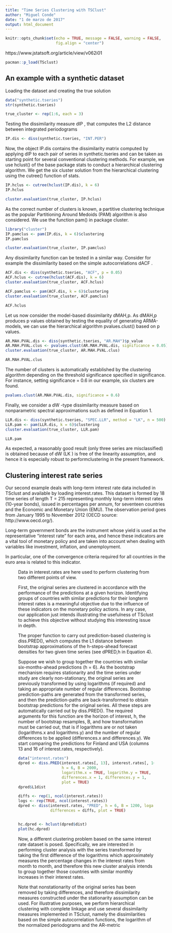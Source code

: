 ```yaml
---
title: "Time Series Clustering with TSClust"
author: "Miguel Conde"
date: "1 de marzo de 2017"
output: html_document
---
```



```r
knitr::opts_chunk$set(echo = TRUE, message = FALSE, warning = FALSE,
                      fig.align = "center")
```

https://www.jstatsoft.org/article/view/v062i01

```r
pacman::p_load(TSclust)
```


## An example with a synthetic dataset

Loading the dataset and creating the true solution
```r
data("synthetic.tseries")
str(synthetic.tseries)

true_cluster <- rep(1:6, each = 3)
```

Testing the dissimilarity measure dIP , that computes the L2 distance between integrated periodograms
```r
IP.dis <- diss(synthetic.tseries, "INT.PER")

```

Now, the object IP.dis contains the dissimilarity matrix computed by applying dIP to each pair of series in synthetic.tseries and can be taken as starting point for several conventional clustering methods. For example, we use hclust() of the base package stats to conduct a hierarchical clustering algorithm. We get the six cluster solution from the hierarchical clustering using the cutree() function of stats.

```r
IP.hclus <- cutree(hclust(IP.dis), k = 6)
IP.hclus
```

```r
cluster.evaluation(true_cluster, IP.hclus)
```

As the correct number of clusters is known, a partitive clustering technique as the popular Partitioning Around Medoids (PAM) algorithm is also considered. We use the function pam() in package cluster.

```r
library("cluster")
IP.pamclus <- pam(IP.dis, k = 6)$clustering
IP.pamclus
```

```r
cluster.evaluation(true_cluster, IP.pamclus)
```

Any dissimilarity function can be tested in a similar way. Consider for example the dissimilarity based on the simple autocorrelations dACF .

```r
ACF.dis <- diss(synthetic.tseries, "ACF", p = 0.05)
ACF.hclus <- cutree(hclust(ACF.dis), k = 6)
cluster.evaluation(true_cluster, ACF.hclus)
```

```r
ACF.pamclus <- pam(ACF.dis, k = 6)$clustering
cluster.evaluation(true_cluster, ACF.pamclus)
```

```r
ACF.hclus
```

Let us now consider the model-based dissimilarity dMAH,p. As dMAH,p produces p values obtained by testing the equality of generating ARMA-models, we can use the hierarchical algorithm pvalues.clust() based on p values.

```r
AR.MAH.PVAL.dis <- diss(synthetic.tseries, "AR.MAH")$p_value
AR.MAH.PVAL.clus <- pvalues.clust(AR.MAH.PVAL.dis, significance = 0.05)
cluster.evaluation(true_cluster, AR.MAH.PVAL.clus)
```


```r
AR.MAH.PVAL.clus
```
The number of clusters is automatically established by the clustering algorithm depending on the threshold significance specified in significance.
For instance, setting significance = 0.6 in our example, six clusters are found.
```r
pvalues.clust(AR.MAH.PVAL.dis, significance = 0.6)
```

Finally, we consider a dW -type dissimilarity measure based on nonparametric spectral approximations such as defined in Equation 1.

```r
LLR.dis <- diss(synthetic.tseries, "SPEC.LLR", method = "LK", n = 500)
LLR.pam <- pam(LLR.dis, k = 6)$clustering
cluster.evaluation(true_cluster, LLR.pam)
```

```r
LLR.pam
```

As expected, a reasonably good result (only three series are misclassified) is obtained because of dW (LK ) is free of the linearity assumption, and hence it is especially robust to performclustering in the present framework.

## Clustering interest rate series

Our second example deals with long-term interest rate data included in TSclust and available by loading interest.rates. This dataset is formed by 18 time series of length T = 215 representing monthly long-term interest rates (10-year bonds), issued in percentages per annum, for seventeen countries and the Economic and Monetary Union (EMU). The observation period goes from January 1995 to November 2012 (OECD source: http://www.oecd.org/).

Long-term government bonds are the instrument whose yield is used as the representative “interest rate” for each area, and hence these indicators are a vital tool of monetary policy and are taken into account when dealing with variables like investment, inflation, and unemployment.

In particular, one of the convergence criteria required for all countries in the euro area is related to this indicator. 

<FIGURE>

Data in interest.rates are here used to perform clustering from two different points of view.

First, the original series are clustered in accordance with the performance of the predictions at a given horizon. Identifying groups of countries with similar predictions for their longterm interest rates is a meaningful objective due to the influence of these indicators on the monetary policy actions. In any case, our application just intends illustrating the usefulness of TSclust to achieve this objective without studying this interesting issue in depth. 

The proper function to carry out prediction-based clustering is diss.PRED(), which computes the L1 distance between bootstrap approximations of the h-steps-ahead forecast densities for two given time series (see dPRED,h in Equation 4). 

Suppose we wish to group together the countries with similar six-months-ahead predictions (h = 6). 
As the bootstrap mechanism requires stationarity and the time series under study are clearly non-stationary, the original series are previously transformed by using logarithms (if required) and taking an appropriate number of regular differences. 
Bootstrap prediction-paths are generated from the transformed series, and then the prediction-paths are back-transformed to obtain bootstrap predictions
for the original series. All these steps are automatically carried out by diss.PRED(). 
The required arguments for this function are the horizon of interest, h, the number of bootstrap resamples, B, and how transformation must be carried out, that is if logarithms are or not taken (logarithms.x and logarithms.y) and the number of regular differences to be applied (differences.x and differences.y). We start comparing the predictions for Finland and USA (columns 13 and 16 of interest.rates, respectively).

```r
data("interest.rates")
dpred <- diss.PRED(interest.rates[, 13], interest.rates[, 16], 
                   h = 6, B = 2000,
                   logarithm.x = TRUE, logarithm.y = TRUE, 
                   differences.x = 1, differences.y = 1, 
                   plot = TRUE)
dpred$L1dist
```

```r
diffs <- rep(1, ncol(interest.rates))
logs <- rep(TRUE, ncol(interest.rates))
dpred <- diss(interest.rates, "PRED", h = 6, B = 1200, logarithms = logs,
              differences = diffs, plot = TRUE)


hc.dpred <- hclust(dpred$dist)
plot(hc.dpred)

```

Now, a different clustering problem based on the same interest rate dataset is posed. Specifically, we are interested in performing cluster analysis with the series transformed by taking the first difference of the logarithms which approximately measures the percentage changes in the interest rates from month to month, and therefore this new cluster analysis intends to group together those countries with similar monthly increases in their interest rates.

 Note that nonstationarity of the original series has
been removed by taking differences, and therefore dissimilarity measures constructed under
the stationarity assumption can be used. For illustrative purposes, we perform hierarchical
clustering with complete linkage and use several dissimilarity measures implemented in TSclust, namely the dissimilarities based on the simple autocorrelation functions, the logarithm
of the normalized periodograms and the AR-metric
